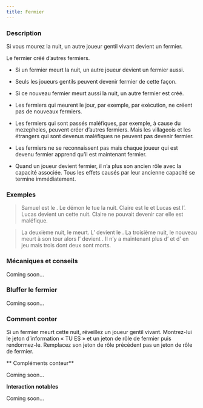 ```yaml
---
title: Fermier
---
```



<Role FERMIER header />

### Description

Si vous mourez la nuit, un autre joueur gentil vivant devient un fermier.

Le fermier créé d’autres fermiers.

-   Si un fermier meurt la nuit, un autre joueur devient un fermier aussi.

-   Seuls les joueurs gentils peuvent devenir fermier de cette façon.

-   Si ce nouveau fermier meurt aussi la nuit, un autre fermier est créé.

-   Les fermiers qui meurent le jour, par exemple, par exécution, ne créent pas de nouveaux fermiers.  

-   Les fermiers qui sont passés maléfiques, par exemple, à cause du mezepheles, peuvent créer d’autres fermiers. Mais les villageois et les étrangers qui sont devenus maléfiques ne peuvent pas devenir fermier.

-   Les fermiers ne se reconnaissent pas mais chaque joueur qui est devenu fermier apprend qu’il est maintenant fermier.

-   Quand un joueur devient fermier, il n’a plus son ancien rôle avec la capacité associée. Tous les effets causés par leur ancienne capacité se termine immédiatement.

### Exemples

> Samuel est le <Role FERMIER />. Le démon le tue la nuit. Claire est le <Role PROPHETE_DE_L_EFFROI /> et Lucas est l’<Role ALCHIMISTE />. Lucas devient un <Role FERMIER /> cette nuit. Claire ne pouvait devenir <Role FERMIER /> car elle est maléfique.

> La deuxième nuit, le <Role FERMIER /> meurt. L’<Role ENFANT_DE_CHOEUR /> devient le <Role FERMIER />. La troisième nuit, le nouveau <Role FERMIER /> meurt à son tour alors l’<Role HERETIQUE /> devient <Role FERMIER />. Il n’y a maintenant plus d’<Role HERETIQUE /> et d’<Role ENFANT_DE_CHOEUR /> en jeu mais trois <Role FERMIER /> dont deux sont morts.

### Mécaniques et conseils

Coming soon...

### Bluffer le fermier

Coming soon...

### Comment conter

Si un fermier meurt cette nuit, réveillez un joueur gentil vivant. Montrez-lui le jeton d’information « TU ES » et un jeton de rôle de fermier puis rendormez-le. Remplacez son jeton de rôle précédent pas un jeton de rôle de fermier.

** Compléments conteur**

Coming soon...

**Interaction notables**

Coming soon...